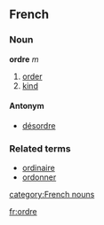 ==French==
===Noun===
'''ordre''' ''m''

# [[order]]
# [[kind]]

====Antonym====
*[[désordre]]

===Related terms===
*[[ordinaire]]
*[[ordonner]]
[[category:French nouns]]

[[fr:ordre]]